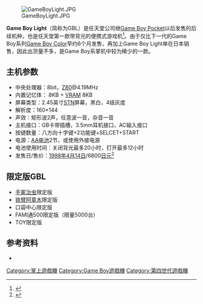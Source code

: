 {{NoteTA
| G1=Games
}}
{{Infobox CVG system
| title = Game Boy Light
| logo = [[File:Gameboy-logo-light-logo.svg|250px]]
| image = [[File:Game-Boy-Light-FL.jpg|250px]]
| developer = 任天堂開發技術部
| manufacturer = [[任天堂|任天堂]]
| type = [[掌上遊戲機|掌上遊戲機]]
| generation = [[遊戲機歷史_(第四世代)|第四世代]]
| lifespan =
| CPU = [[Z80|Z80]]
| media = 卡带
| storage = 8KB+8KB
| controllers = 自带按键
| connectivity = 通过线缆联机
| online service =
| release date = {{vgr|JP|1998年4月14日}}
| units sold =
| top game = [[俄罗斯方块|俄罗斯方块]](Tetris)3026万份 [[口袋妖怪系列|口袋妖怪系列]]中的红、绿、蓝版本共计3137万份
| compatibility = 所有“GB共通”卡带，最初GB黑白卡带
| predecessor = [[Game_Boy_Pocket|Game Boy Pocket]]
| successor = [[Game_Boy_Color|Game Boy Color]]
}}
[[File:GameBoyLight.JPG|thumb]]

'''Game Boy Light'''（简称为GBL）是任天堂公司继[[Game_Boy_Pocket|Game Boy Pocket]]以后发售的后续机种，也是任天堂第一款带背光的便携式游戏机<ref>{{cite web|url=http://nintendo.wikia.com/wiki/Game_Boy_Light|title=Game Boy Light|publisher=|accessdate=2010-05-30|archive-date=2019-01-09|archive-url=https://web.archive.org/web/20190109161936/http://nintendo.wikia.com/wiki/Game_Boy_Light|dead-url=no}}</ref>。由于仅比下一代的Game Boy系列[[Game_Boy_Color|Game Boy Color]]早约6个月发售，再加上Game Boy Light单在日本销售，因此出货量不多，是Game Boy系掌机中较为稀少的一款。

== 主机参数 ==

* 中央处理器：8bit，[[Z80|Z80]]@4.19MHz
* 内置记忆体： 8KB + [[VRAM|VRAM]] 8KB
* 屏幕类型：2.45英寸[[STN|STN]]屏幕，黑白，4级灰度
* 解析度：160×144
* 声效：矩形波2声，任意波一音，杂音一音
* 主机接口：GB卡带插槽，3.5mm耳机接口，AC输入接口
* 按键数量：八方向十字键+2功能键+SELCET+START
* 电源：[[AA电池|AA电池]]2节，或使用外接电源
* 电池使用时间：关闭背光最多20小时，打开最多12小时
* 发售日/售价：[[1998年|1998年]][[4月14日|4月14日]]/6800[[日元|日元]]<ref>{{cite web|url=http://www.retrothing.com/2008/08/game-boy-light.html|title=Game Boy Goes Indiglo|publisher=|accessdate=2010-05-30|archive-date=2020-06-25|archive-url=https://web.archive.org/web/20200625131758/https://www.retrothing.com/2008/08/game-boy-light.html|dead-url=no}}</ref>

== 限定版GBL ==

* [[手冢治虫|手冢治虫]]限定版
* [[铁臂阿童木|铁臂阿童木]]限定版
* 口袋中心限定版
* FAMI通500限定版（限量5000台）
* TOY限定版

== 参考资料 ==
{{reflist}}
{{refbegin}}
* {{cite web |url=http://www.nintendo.co.jp/n02/dmg/hardware/light/index.html |title=Game Boy Light 主页 |publisher=NINTENDO官网 |date=1998年4月 |accessdate=2010年6月1日 |archive-date=2020年12月15日 |archive-url=https://web.archive.org/web/20201215004758/https://www.nintendo.co.jp/n02/dmg/hardware/light/index.html |dead-url=no }}
{{Refend}}

{{Game Boy家族}}
{{任天堂游戏硬件}}
{{第四世代遊戲機}}
{{掌上游戏机}}

{{Portal bar|任天堂|電子遊戲}}

[[Category:掌上遊戲機|Category:掌上遊戲機]]
[[Category:Game_Boy遊戲機|Category:Game Boy遊戲機]]
[[Category:第四世代遊戲機|Category:第四世代遊戲機]]